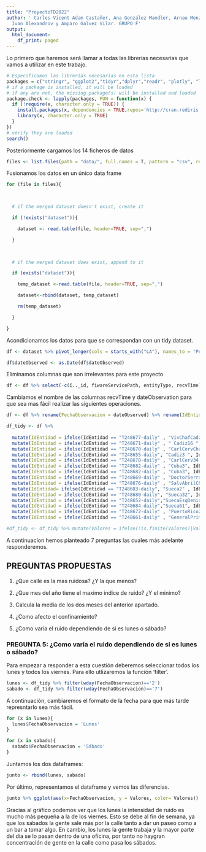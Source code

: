 ```yaml
---
title: "ProyectoTD2022"
author: ' Carles Vicent Adam Castañer, Ana González Mandler, Arnau Monzó Ferragut,
  Ivan Alexandrov y Amparo Galvez Vilar. GRUPO F'
output:
  html_document:
    df_print: paged
---
```


Lo primero que haremos será llamar a todas las librerías necesarias que vamos a utilizar en este trabajo.

```r
# Especificamos las librerías necesarias en esta lista
packages = c("stringr", "ggplot2","tidyr","dplyr","readr", "plotly", "lubridate")# use this function to check if each package is on the local machine
# if a package is installed, it will be loaded
# if any are not, the missing package(s) will be installed and loaded
package.check <- lapply(packages, FUN = function(x) {
  if (!require(x, character.only = TRUE)) {
    install.packages(x, dependencies = TRUE,repos='http://cran.rediris.es')
    library(x, character.only = TRUE)
  }
})
# verify they are loaded
search()

```

Posteriormente cargamos los 14 ficheros de datos

```r
files <- list.files(path = "data/", full.names = T, pattern = "csv", recursive = TRUE)

```

Fusionamos los datos en un único data frame

```r
for (file in files){

      

  # if the merged dataset doesn't exist, create it

  if (!exists("dataset")){

    dataset <- read.table(file, header=TRUE, sep=",")

  }

  

  # if the merged dataset does exist, append to it

  if (exists("dataset")){

    temp_dataset <-read.table(file, header=TRUE, sep=",")

    dataset<-rbind(dataset, temp_dataset)

    rm(temp_dataset)

  }

}
```

Acondicionamos los datos para que se correspondan con un tidy dataset.

```r
df <- dataset %>% pivot_longer(cols = starts_with("LA"), names_to = "Periodo", values_to = "Valores", names_prefix = "/")

df$dateObserved <- as.Date(df$dateObserved)
```

Eliminamos columnas que son irrelevantes para este proyecto

```r
df <- df %>% select(-c(ï.._id, fiwareServicePath, entityType, recvTime))

```

Cambiamos el nombre de las columnas recvTime y dateObservation para que sea mas fácil realizar las siguientes operaciones.

```r
df <- df %>% rename(FechaObservacion = dateObserved) %>% rename(IdEntidad = entityId)

df_tidy <- df %>%  
   
  mutate(IdEntidad = ifelse(IdEntidad == "T248677-daily" , "VivChafCadz", IdEntidad))%>% 
  mutate(IdEntidad = ifelse(IdEntidad == "T248671-daily" , " Cadiz16 ", IdEntidad))%>%
  mutate(IdEntidad = ifelse(IdEntidad == "T248670-daily" , "CarlCervChaf", IdEntidad))%>% 
  mutate(IdEntidad = ifelse(IdEntidad == "T248655-daily", "Cadiz3 ", IdEntidad))%>%
  mutate(IdEntidad = ifelse(IdEntidad == "T248678-daily" , "CarlCerv34 ", IdEntidad)) %>% 
  mutate(IdEntidad = ifelse(IdEntidad == "T248682-daily" , "Cuba3", IdEntidad)) %>% 
  mutate(IdEntidad = ifelse(IdEntidad == "T248682-daily" , "Cuba3", IdEntidad)) %>% 
  mutate(IdEntidad = ifelse(IdEntidad == "T248669-daily" , "DoctorSerrano21", IdEntidad))%>% 
  mutate(IdEntidad = ifelse(IdEntidad == "T248676-daily" , "SalvAbrilChaf", IdEntidad))%>% 
  mutate(IdEntidad= ifelse(IdEntidad == "T248683-daily", "Sueca2" , IdEntidad))%>% 
  mutate(IdEntidad = ifelse(IdEntidad == "T248680-daily", "Sueca32", IdEntidad))%>% 
  mutate(IdEntidad = ifelse(IdEntidad == "T248652-daily","SuecaEsqDenia",  IdEntidad))%>% 
  mutate(IdEntidad = ifelse(IdEntidad == "T248684-daily","Sueca61", IdEntidad))%>%
  mutate(IdEntidad = ifelse(IdEntidad == "T248672-daily" , "PuertoRico21", IdEntidad))%>%
  mutate(IdEntidad = ifelse(IdEntidad == "T248661-daily" , "GeneralPrim",  IdEntidad))
```

```r
#df_tidy <- df_tidy %>% mutate(Valores = ifelse(!is.finite(Valores)|Valores<0, NA, Valores))
```

A continuacíon hemos planteado 7 preguntas las cuales más adelante responderemos.

## PREGUNTAS PROPUESTAS

1.  ¿Que calle es la mas ruidosa? ¿Y la que menos?

2.  ¿Que mes del año tiene el maximo indice de ruido? ¿Y el minimo?

3.  Calcula la media de los dos meses del anterior apartado.

4.  ¿Como afecto el confinamiento?

5.  ¿Como varía el ruido dependiendo de si es lunes o sábado?

### PREGUNTA 5: ¿Como varía el ruido dependiendo de si es lunes o sábado?

Para empezar a responder a esta cuestión deberemos seleccionar todos los lunes y todos los viernes. Para ello utlizaremos la función 'filter'.

```r
lunes <- df_tidy %>% filter(wday(FechaObservacion)=='2')
sabado <- df_tidy %>% filter(wday(FechaObservacion)=='7')
```

A continuación, cambiaremos el formato de la fecha para que más tarde represntarlo sea más fácil.

```r
for (x in lunes){
  lunes$FechaObservacion = 'Lunes' 
}

for (x in sabado){
  sabado$FechaObservacion = 'Sábado' 
}
```

Juntamos los dos dataframes:

```r
junto <- rbind(lunes, sabado)
```

Por último, representamos el dataframe y vemos las diferencias.

```r
junto %>% ggplot(aes(x=FechaObservacion, y = Valores, color= Valores)) + geom_point() + labs(title = 'Pregunta 5', x = 'Fecha Observación', y = 'Intensidad ruido')
```

Gracias al gráfico podemos ver que los lunes la intensidad de ruido es mucho más pequeña a la de los viernes. Esto se debe al fin de semana, ya que los sabados la gente sale más por la calle tanto a dar un paseo como a un bar a tomar algo. En cambio, los lunes la gente trabaja y la mayor parte del dia se lo pasan dentro de una oficina, por tanto no haygran concentración de gente en la calle como pasa los sábados.
